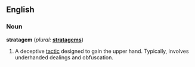 ==English==

===Noun===
'''stratagem'''  (''plural:'' '''[[stratagems]]''')
# A deceptive [[tactic]] designed to gain the upper hand.  Typically, involves underhanded dealings and obfuscation.